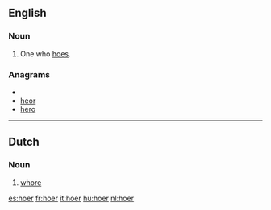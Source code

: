 ==English==

===Noun===
{{en-noun}}

# One who [[hoe]]s.

===Anagrams===
* {{alphagram|ehor}}
* [[heor#English|heor]]
* [[hero#English|hero]]

----

==Dutch==

===Noun===
{{nl-noun|g=f|dim=hoertje}}

# {{informal}} [[whore]]

[[es:hoer]]
[[fr:hoer]]
[[it:hoer]]
[[hu:hoer]]
[[nl:hoer]]